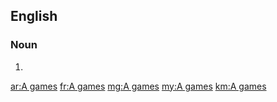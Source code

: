 ==English==

===Noun===
{{head|en|plural|head=[[A]] [[game]]s}}

# {{plural of|A game|lang=en}}

[[ar:A games]]
[[fr:A games]]
[[mg:A games]]
[[my:A games]]
[[km:A games]]